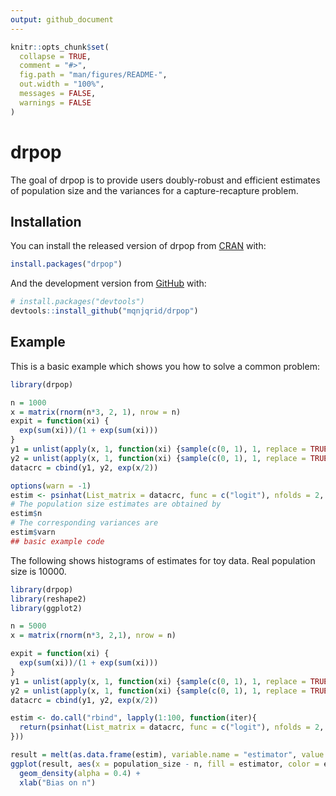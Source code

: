```yaml
---
output: github_document
---
```


<!-- README.md is generated from README.Rmd. Please edit that file -->

```r
knitr::opts_chunk$set(
  collapse = TRUE,
  comment = "#>",
  fig.path = "man/figures/README-",
  out.width = "100%",
  messages = FALSE,
  warnings = FALSE
)
```

# drpop

<!-- badges: start -->
<!-- badges: end -->

The goal of drpop is to provide users doubly-robust and efficient estimates of population size and the variances for a capture-recapture problem.

## Installation

You can install the released version of drpop from [CRAN](https://CRAN.R-project.org) with:

``` r
install.packages("drpop")
```

And the development version from [GitHub](https://github.com/) with:

``` r
# install.packages("devtools")
devtools::install_github("mqnjqrid/drpop")
```
## Example

This is a basic example which shows you how to solve a common problem:

```r
library(drpop)

n = 1000
x = matrix(rnorm(n*3, 2, 1), nrow = n)
expit = function(xi) {
  exp(sum(xi))/(1 + exp(sum(xi)))
}
y1 = unlist(apply(x, 1, function(xi) {sample(c(0, 1), 1, replace = TRUE, prob = c( 1 - expit(-0.6 + 0.4*xi), expit(-0.6 + 0.4*xi)))}))
y2 = unlist(apply(x, 1, function(xi) {sample(c(0, 1), 1, replace = TRUE, prob = c( 1 - expit(-0.6 + 0.3*xi), expit(-0.6 + 0.3*xi)))}))
datacrc = cbind(y1, y2, exp(x/2))

options(warn = -1)
estim <- psinhat(List_matrix = datacrc, func = c("logit"), nfolds = 2, K = 2)
# The population size estimates are obtained by
estim$n
# The corresponding variances are
estim$varn
## basic example code
```

The following shows histograms of estimates for toy data. Real population size is 10000.

```r
library(drpop)
library(reshape2)
library(ggplot2)

n = 5000
x = matrix(rnorm(n*3, 2,1), nrow = n)

expit = function(xi) {
  exp(sum(xi))/(1 + exp(sum(xi)))
}
y1 = unlist(apply(x, 1, function(xi) {sample(c(0, 1), 1, replace = TRUE, prob = c( 1 - expit(-0.6 + 0.4*xi), expit(-0.6 + 0.4*xi)))}))
y2 = unlist(apply(x, 1, function(xi) {sample(c(0, 1), 1, replace = TRUE, prob = c( 1 - expit(-0.6 + 0.3*xi), expit(-0.6 + 0.3*xi)))}))
datacrc = cbind(y1, y2, exp(x/2))

estim <- do.call("rbind", lapply(1:100, function(iter){
  return(psinhat(List_matrix = datacrc, func = c("logit"), nfolds = 2, eps = 0.01)$n)
}))

result = melt(as.data.frame(estim), variable.name = "estimator", value.name = "population_size")
ggplot(result, aes(x = population_size - n, fill = estimator, color = estimator)) +
  geom_density(alpha = 0.4) +
  xlab("Bias on n")

```
